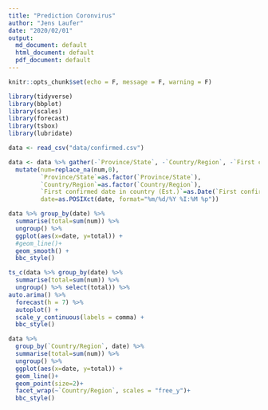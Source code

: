 ```yaml
---
title: "Prediction Coronvirus"
author: "Jens Laufer"
date: "2020/02/01"
output:
  md_document: default
  html_document: default
  pdf_document: default
---
```


```r
knitr::opts_chunk$set(echo = F, message = F, warning = F)
```

```r
library(tidyverse)
library(bbplot)
library(scales)
library(forecast)
library(tsbox)
library(lubridate)
```


```r
data <- read_csv("data/confirmed.csv") 
```





```r
data <- data %>% gather(-`Province/State`, -`Country/Region`, -`First confirmed date in country (Est.)`, -Lat, -Long, key = "date", value = "num") %>% 
  mutate(num=replace_na(num,0), 
         `Province/State`=as.factor(`Province/State`),
         `Country/Region`=as.factor(`Country/Region`),
         `First confirmed date in country (Est.)`=as.Date(`First confirmed date in country (Est.)`, format="%m/%d/%Y"),
         date=as.POSIXct(date, format="%m/%d/%Y %I:%M %p")) 
```



```r
data %>% group_by(date) %>% 
  summarise(total=sum(num)) %>% 
  ungroup() %>% 
  ggplot(aes(x=date, y=total)) +
  #geom_line()+
  geom_smooth() +
  bbc_style()
```


```r
ts_c(data %>% group_by(date) %>% 
  summarise(total=sum(num)) %>% 
  ungroup() %>% select(total)) %>% 
auto.arima() %>%
  forecast(h = 7) %>% 
  autoplot() +
  scale_y_continuous(labels = comma) +
  bbc_style()
```

```r
data %>% 
  group_by(`Country/Region`, date) %>%
  summarise(total=sum(num)) %>% 
  ungroup() %>% 
  ggplot(aes(x=date, y=total)) +
  geom_line()+
  geom_point(size=2)+
  facet_wrap(~`Country/Region`, scales = "free_y")+
  bbc_style()
  
```

